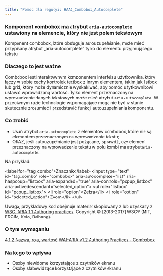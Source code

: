 ```yaml
---
title: "Pomoc dla regułyi: HAAC_Combobox_Autocomplete"
---
```


<div className="toolHelp">
<Row>
<Column colLg={16} colMd={8} colSm={4} className="toolHead">

### Komponent combobox ma atrybut `aria-autocomplete` ustawiony na elemencie, który nie jest polem tekstowym

<div id="locLevel"></div>
Komponent combobox, które obsługuje autouzupełnianie, może mieć przypisany atrybut „aria-autocomplete” tylko do elementu przyjmującego tekstu.


</Column>
</Row>
<Row>
<Column colLg={11} colMd={5} colSm={4} className="toolMain">

### Dlaczego to jest ważne

Combobox jest interaktywnym komponentem interfejsu użytkownika, który łączy w sobie cechy kontrolek textbox z innym elementem, takim jak listbox lub grid, który może dynamicznie wyskakiwać, aby pomóc użytkownikowi ustawić wprowadzaną wartość. Tylko element przeznaczony na wprowadzenie danych tekstowych może mieć atrybut `aria-autocomplete`.  W przeciwnym razie technologie wspomagające mogą nie być w stanie skutecznie zrozumieć i przedstawić funkcji autouzupełniania komponentu.

<div id="locSnippet"></div>

### Co zrobić

* Usuń atrybut `aria-autocomplete` z elementów combobox, które nie są elementem przeznaczonym na wprowadzenie tekstu;
* ORAZ, jeśli autouzupełnianie jest pożądane, sprawdź, czy element przeznaczony na wprowadzenie tekstu w polu kombi ma atrybut`aria-autocomplete`.

Na przykład: 

<CodeSnippet type="multi" light={true}> &lt;label for="tag_combo"&gt;Znacznik&lt;/label&gt;
  &lt;input type="text" id="tag_combo"
      role="combobox" aria-autocomplete="list"
      aria-haspopup="listbox" aria-expanded="true"
      aria-controls="popup_listbox" aria-activedescendant="selected_option"&gt;
&lt;ul role="listbox" id="popup_listbox"&gt;
   &lt;li role="option"&gt;Zebra&lt;/li&gt;
   &lt;li role="option" id="selected_option"&gt;Zoom&lt;/li&gt;
&lt;/ul&gt;</CodeSnippet>

Uwaga, przykładowy kod obejmuje materiał skopiowany z lub uzyskany z [W3C, ARIA 1.1 Authoring practices](https://www.w3.org/TR/wai-aria-practices-1.1/examples/combobox/aria1.1pattern/listbox-combo.html). Copyright © [2013-2017] W3C® (MIT, ERCIM, Keio, Beihang).

</Column>
<Column colLg={5} colMd={3} colSm={4} className="toolLeft">

### O tym wymaganiu

[4.1.2 Nazwa, rola, wartość](http://www.ibm.com/able/guidelines/ci162/name_role_value.html)
[WAI-ARIA v1.2 Authoring Practices - Combobox](https://www.w3.org/TR/wai-aria-practices-1.2/#combobox)

### Na kogo to wpływa

* Osoby niewidome korzystające z czytników ekranu
* Osoby słabowidzące korzystające z czytników ekranu

</Column>
</Row>
</div>


